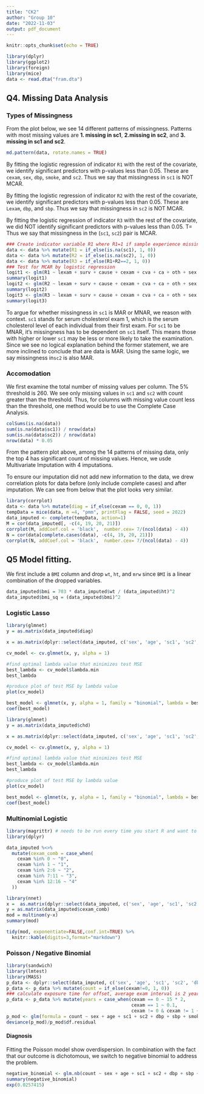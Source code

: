 ```yaml
---
title: "CK2"
author: "Group 10"
date: "2022-11-03"
output: pdf_document
---
```


```r
knitr::opts_chunk$set(echo = TRUE)
```

```r
library(dplyr)
library(ggplot2)
library(foreign)
library(mice)
data <- read.dta("fram.dta")
```

## Q4. Missing Data Analysis

### Types of Missingness
From the plot below, we see 14 different patterns of missingness. Patterns with most missing values are $\textbf{1. missing in sc1}$,  $\textbf{2.missing in sc2}$, and $\textbf{3. missing in sc1 and sc2}$. 
```r
md.pattern(data, rotate.names = TRUE)
```

By fitting the logistic regression of indicator `R1` with the rest of the covariate, we identify significant predictors with p-values less than 0.05. These are `cexam`, `sex`, `dbp`, `smoke`, and `sc2`. Thus we say that missingness in `sc1` is NOT MCAR. 


By fitting the logistic regression of indicator `R2` with the rest of the covariate, we identify significant predictors with p-values less than 0.05. These are `Lexam`, `dbp`, and `sbp`. Thus we say that missingness in `sc2` is NOT MCAR. 


By fitting the logistic regression of indicator `R3` with the rest of the covariate, we did NOT identify significant predictors with p-values less than 0.05. T= Thus we say that missingness in the (`sc1`, `sc2`) pair is MCAR. 


```r
### Create indicator variable R1 where R1=1 if sample experience missingness in sc1
data <- data %>% mutate(R1 = if_else(is.na(sc1), 1, 0))
data <- data %>% mutate(R2 = if_else(is.na(sc2), 1, 0))
data <- data %>% mutate(R3 = if_else(R1+R2==2, 1, 0))
### Test for MCAR by logistic regression
logit1 <- glm(R1 ~ lexam + surv + cause + cexam + cva + ca + oth + sex + age + dbp + sbp + ht + wt + mrw + smoke +sc2, data = data, family = "binomial")
summary(logit1)
logit2 <- glm(R2 ~ lexam + surv + cause + cexam + cva + ca + oth + sex + age + dbp + sbp + ht + wt + mrw + smoke +sc1, data = data, family = "binomial")
summary(logit2)
logit3 <- glm(R3 ~ lexam + surv + cause + cexam + cva + ca + oth + sex + age + dbp + sbp + ht + wt + mrw + smoke, data = data, family = "binomial")
summary(logit3)
```

To argue for whether missingness in `sc1` is MAR or MNAR, we reason with context. `sc1` stands for serum cholesterol exam 1, which is the serum cholesterol level of each individual from their first exam.  For `sc1` to be MNAR, it's missingness has to be dependent on `sc1` itself. This means those with higher or lower `sc1` may be less or more likely to take the examination. Since we see no logical explanation behind the former statement, we are more inclined to conclude that are data is MAR. Using the same logic, we say missingness in`sc2` is also MAR.

### Accomodation

We first examine the total number of missing values per column. The 5% threshold is 260. We see only missing values in `sc1` and `sc2` with count greater than the threshold. Thus, for columns with missing value count less than the threshold, one method would be to use the Complete Case Analysis.

```r
colSums(is.na(data))
sum(is.na(data$sc1)) / nrow(data)
sum(is.na(data$sc2)) / nrow(data)
nrow(data) * 0.05
```

From the pattern plot above, among the 14 patterns of missing data, only the top 4 has significant count of missing values. Hence, we usde Multivariate Imputation with 4 imputations.

To ensure our imputation did not add new information to the data, we drew correlation plots for data before (only include complete cases) and after imputation. We can see from below that the plot looks very similar.

```r
library(corrplot)
data <- data %>% mutate(diag = if_else(cexam == 0, 0, 1))
tempData = mice(data, m =4, "pmm", printFlag = FALSE, seed = 2022)
data_imputed <- complete(tempData, action=1)
M = cor(data_imputed[, -c(4, 19, 20, 21)])
corrplot(M, addCoef.col = 'black',  number.cex= 7/(ncol(data) - 4))
N = cor(data[complete.cases(data), -c(4, 19, 20, 21)])
corrplot(N, addCoef.col = 'black',  number.cex= 7/(ncol(data) - 4))
```
## Q5 Model fitting.

We first include a `BMI` column and drop `wt`, `ht`, and `mrw` since `BMI` is a linear combination of the dropped variables.

```r
data_imputed$bmi = 703 * data_imputed$wt / (data_imputed$ht)^2
data_imputed$bmi_sq = (data_imputed$bmi)^2
```

### Logistic Lasso

```r
library(glmnet)
y = as.matrix(data_imputed$diag)

x = as.matrix(dplyr::select(data_imputed, c('sex', 'age', 'sc1', 'sc2', 'dbp', 'sbp', 'smoke', 'bmi', 'bmi_sq')))

cv_model <- cv.glmnet(x, y, alpha = 1)

#find optimal lambda value that minimizes test MSE
best_lambda <- cv_model$lambda.min
best_lambda

#produce plot of test MSE by lambda value
plot(cv_model) 

best_model <- glmnet(x, y, alpha = 1, family = "binomial", lambda = best_lambda)
coef(best_model)

```


```r
library(glmnet)
y = as.matrix(data_imputed$chd)

x = as.matrix(dplyr::select(data_imputed, c('sex', 'age', 'sc1', 'sc2', 'dbp', 'sbp', 'smoke', 'bmi', 'bmi_sq')))

cv_model <- cv.glmnet(x, y, alpha = 1)

#find optimal lambda value that minimizes test MSE
best_lambda <- cv_model$lambda.min
best_lambda

#produce plot of test MSE by lambda value
plot(cv_model) 

best_model <- glmnet(x, y, alpha = 1, family = "binomial", lambda = best_lambda)
coef(best_model)
```

### Multinomial Logistic
```r
library(magrittr) # needs to be run every time you start R and want to use %>%
library(dplyr)

data_imputed %<>%
  mutate(cexam_comb = case_when(
    cexam %in% 0 ~ "0",
    cexam %in% 1 ~ "1",
    cexam %in% 2:6 ~ "2",
    cexam %in% 7:11 ~ "3",
    cexam %in% 12:16 ~ "4"
  ))
```


```r
library(nnet)
x =  as.matrix(dplyr::select(data_imputed, c('sex', 'age', 'sc1', 'sc2', 'dbp', 'sbp', 'smoke', 'bmi', 'bmi_sq')))
y = as.matrix(data_imputed$cexam_comb)
mod = multinom(y~x)
summary(mod)

tidy(mod, exponentiate=FALSE,conf.int=TRUE) %>%
  knitr::kable(digits=3,format="markdown")

```


### Poisson / Negative Binomial
```r
library(sandwich)
library(lmtest)
library(MASS)
p_data <- dplyr::select(data_imputed, c('sex', 'age', 'sc1', 'sc2', 'dbp', 'sbp', 'smoke', 'bmi','cexam', 'bmi_sq'))
p_data <- p_data %>% mutate(count = if_else(cexam!=0, 1, 0))
### calculate exposure time for offset, average exam interval is 2 years
p_data <- p_data %>% mutate(years = case_when(cexam == 0 ~ 15 * 2,
                                              cexam == 1 ~ 0.1,
                                              cexam != 0 & cexam != 1 ~ (cexam -1) * 2))
p_mod <- glm(formula = count ~ sex + age + sc1 + sc2 + dbp + sbp + smoke + bmi + offset(years), data= p_data, family=poisson())
deviance(p_mod)/p_mod$df.residual
```
#### Diagnosis
Fitting the Poisson model show overdispersion. In combination with the fact that our outcome is dichotomous, we switch to negative binomial to address the problem.
```r
negative_binomial <- glm.nb(count ~ sex + age + sc1 + sc2 + dbp + sbp + smoke + bmi, data = p_data)
summary(negative_binomial)
exp(0.0257415)
```
